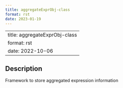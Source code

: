 ```yaml
--- 
title: aggregateExprObj-class 
format: rst 
date: 2023-01-19 
--- 
```

--- 
title: aggregateExprObj-class 
format: rst 
date: 2022-10-06 
--- 

## Description

Framework to store aggregated expression information


